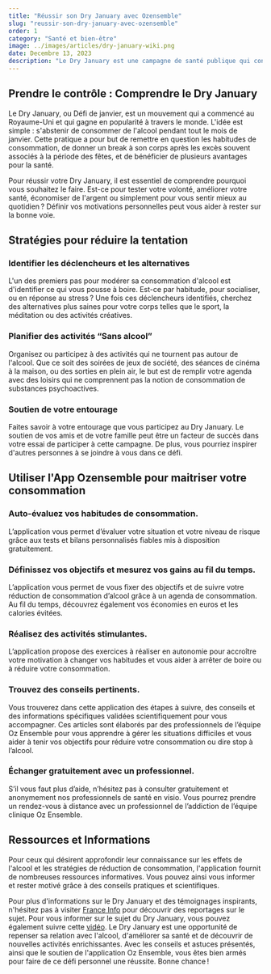 ```yaml
---
title: "Réussir son Dry January avec Ozensemble"
slug: "reussir-son-dry-january-avec-ozensemble"
order: 1
category: "Santé et bien-être"
image: ../images/articles/dry-january-wiki.png
date: Decembre 13, 2023
description: "Le Dry January est une campagne de santé publique qui consiste à s'abstenir de boire de l'alcool pendant tout le mois de janvier. Pour réussir ce défi personnel, il est important de comprendre ses motivations. Il est aussi utile d'identifier les déclencheurs de sa consommation et de trouver des alternatives saines. Planifier des activités sans alcool et obtenir le soutien social de ses proches peuvent aider. L'application Oz Ensemble est un outil précieux pour gérer sa consommation, fixer des objectifs réalistes, recevoir des récompenses, trouver du soutien dans une communauté et accéder à des ressources informatives. Le Dry January est une occasion de repenser sa relation avec l'alcool, d'améliorer sa santé et de découvrir de nouvelles activités enrichissantes."
---
```


## Prendre le contrôle : Comprendre le Dry January

Le Dry January, ou Défi de janvier, est un mouvement qui a commencé au Royaume-Uni et qui gagne en popularité à travers le monde. L'idée est simple : s'abstenir de consommer de l'alcool pendant tout le mois de janvier. Cette pratique a pour but de remettre en question les habitudes de consommation, de donner un break à son corps après les excès souvent associés à la période des fêtes, et de bénéficier de plusieurs avantages pour la santé.

Pour réussir votre Dry January, il est essentiel de comprendre pourquoi vous souhaitez le faire. Est-ce pour tester votre volonté, améliorer votre santé, économiser de l'argent ou simplement pour vous sentir mieux au quotidien ? Définir vos motivations personnelles peut vous aider à rester sur la bonne voie.

## Stratégies pour réduire la tentation

### Identifier les déclencheurs et les alternatives

L'un des premiers pas pour modérer sa consommation d'alcool est d'identifier ce qui vous pousse à boire. Est-ce par habitude, pour socialiser, ou en réponse au stress ? Une fois ces déclencheurs identifiés, cherchez des alternatives plus saines pour votre corps telles que le sport, la méditation ou des activités créatives.

### Planifier des activités “Sans alcool”

Organisez ou participez à des activités qui ne tournent pas autour de l'alcool. Que ce soit des soirées de jeux de société, des séances de cinéma à la maison, ou des sorties en plein air, le but est de remplir votre agenda avec des loisirs qui ne comprennent pas la notion de consommation de substances psychoactives.

### Soutien de votre entourage

Faites savoir à votre entourage que vous participez au Dry January. Le soutien de vos amis et de votre famille peut être un facteur de succès dans votre essai de participer à cette campagne. De plus, vous pourriez inspirer d'autres personnes à se joindre à vous dans ce défi.

## Utiliser l'App Ozensemble pour maitriser votre consommation

### Auto-évaluez vos habitudes de consommation.

L’application vous permet d’évaluer votre situation et votre niveau de risque grâce aux tests et bilans personnalisés fiables mis à disposition gratuitement.

### Définissez vos objectifs et mesurez vos gains au fil du temps.

L’application vous permet de vous fixer des objectifs et de suivre votre réduction de consommation d’alcool grâce à un agenda de consommation. Au fil du temps, découvrez également vos économies en euros et les calories évitées.

### Réalisez des activités stimulantes.

L’application propose des exercices à réaliser en autonomie pour accroître votre motivation à changer vos habitudes et vous aider à arrêter de boire ou à réduire votre consommation.

### Trouvez des conseils pertinents.

Vous trouverez dans cette application des étapes à suivre, des conseils et des informations spécifiques validées scientifiquement pour vous accompagner. Ces articles sont élaborés par des professionnels de l’équipe Oz Ensemble pour vous apprendre à gérer les situations difficiles et vous aider à tenir vos objectifs pour réduire votre consommation ou dire stop à l’alcool.

### Échanger gratuitement avec un professionnel.

S’il vous faut plus d’aide, n’hésitez pas à consulter gratuitement et anonymement nos professionnels de santé en visio. Vous pourrez prendre un rendez-vous à distance avec un professionnel de l’addiction de l’équipe clinique Oz Ensemble.

## Ressources et Informations

Pour ceux qui désirent approfondir leur connaissance sur les effets de l'alcool et les stratégies de réduction de consommation, l'application fournit de nombreuses ressources informatives. Vous pouvez ainsi vous informer et rester motivé grâce à des conseils pratiques et scientifiques.

Pour plus d'informations sur le Dry January et des témoignages inspirants, n'hésitez pas à visiter [France Info](https://www.francetvinfo.fr/sante/drogue-addictions/defi-de-janvier-48-addictologues-a-soutenir-le-gouvernement-a-soutenir-le-mois-sans-alcool_6238209.html) pour découvrir des reportages sur le sujet. Pour vous informer sur le sujet du Dry January, vous pouvez également suivre cette [vidéo](https://www.youtube.com/watch?v=8zj-JEeflIE&ab_channel=C%C3%A0vous).
Le Dry January est une opportunité de repenser sa relation avec l'alcool, d'améliorer sa santé et de découvrir de nouvelles activités enrichissantes. Avec les conseils et astuces présentés, ainsi que le soutien de l'application Oz Ensemble, vous êtes bien armés pour faire de ce défi personnel une réussite. Bonne chance !
